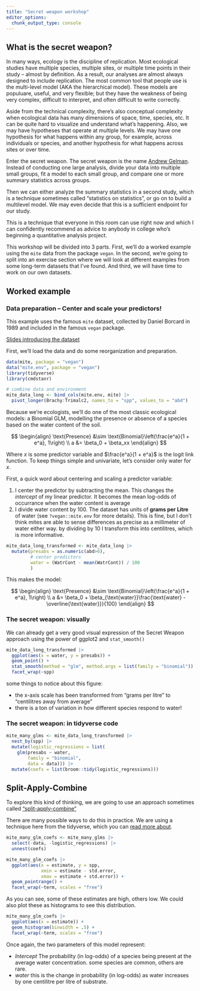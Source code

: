 ```yaml
---
title: "Secret weapon workshop"
editor_options: 
  chunk_output_type: console
---
```


## What is the secret weapon? 

In many ways, ecology is the discipline of replication. 
Most ecological studies have multiple species, multiple sites, or multiple time points in their study -- almost by definition. 
As a result, our analyses are almost always designed to include replication. The most common tool that people use is the multi-level model (AKA the hierarchical model). 
These models are populuare, useful, and very flexible; but they have the weakness of being very complex, difficult to interpret, and often difficult to write correctly.

Aside from the technical complexity, there's also conceptual complexity when ecological data has many dimensions of space, time, species, etc. It can be quite hard to visualize and understand what's happening. Also, we may have hypotheses that operate at multiple levels. We may have one hypothesis for what happens within any group, for example, across individuals or species, and another hypothesis for what happens across sites or over time.

Enter the secret weapon. The secret weapon is the name [Andrew Gelman ](https://statmodeling.stat.columbia.edu/2005/03/07/the_secret_weap/). Instead of conducting one large analysis, divide your data into multiple small groups, fit a model to each small group, and compare one or more summary statistics across groups.

Then we can either analyze the summary statistics in a second study, which is a technique sometimes called "statistics on statistics", or go on to build a multilevel model. We may even decide that this is a sufficient endpoint for our study.

This is a technique that everyone in this room can use right now and which I can confidently recommend as advice to anybody in college who's beginning a quantitative analysis project.

This workshop will be divided into 3 parts. First, we'll do a worked example using the `mite` data from the package `vegan`. In the second, we're going to split into an exercise section where we will look at different examples from some long-term datasets that I've found. And third, we will have time to work on our own datasets. 


## Worked example

### Data preparation -- Center and scale your predictors!

This example uses the famous `mite` dataset, collected by Daniel Borcard in 1989 and included in the famous `vegan` package.

[Slides introducing the dataset](https://bios2.github.io/hiermod/slides/01_Data/#/oribatid-mite)

First, we'll load the data and do some reorganization and preparation.

```r
data(mite, package = "vegan")
data("mite.env", package = "vegan")
library(tidyverse)
library(cmdstanr)

# combine data and environment
mite_data_long <- bind_cols(mite.env, mite) |> 
  pivot_longer(Brachy:Trimalc2, names_to = "spp", values_to = "abd")
```

Because we're ecologists, we'll do one of the most classic ecological models: a Binomial GLM, modelling the presence or absence of a species based on the water content of the soil.

$$
\begin{align}
\text{Presence} &\sim \text{Binomial}\left(\frac{e^a}{1 + e^a}, 1\right) \\
a &= \beta_0 + \beta_xx
\end{align}
$$

Where $x$ is some predictor variable and $\frac{e^a}{1 + e^a}$ is the logit link function.
To keep things simple and univariate, let's consider only water for $x$. 

First, a quick word about centering and scaling a predictor variable:

1.  I center the predictor by subtracting the mean. This changes the *intercept* of my linear predictor. It becomes the mean log-odds of occurrance when the water content is average
2.  I divide water content by 100. The dataset has units of **grams per Litre** of water (see `?vegan::mite.env` for more details). This is fine, but I don't think mites are able to sense differences as precise as a millimeter of water either way. by dividing by 10 I transform this into centilitres, which is more informative.

```r
mite_data_long_transformed <- mite_data_long |> 
  mutate(presabs = as.numeric(abd>0),
         # center predictors
         water = (WatrCont - mean(WatrCont)) / 100
         )
```


This makes the model:

$$
\begin{align}
\text{Presence} &\sim \text{Binomial}\left(\frac{e^a}{1 + e^a}, 1\right) \\
a &= \beta_0 + \beta_{\text{water}}\frac{\text{water} - \overline{\text{water}}}{100}
\end{align}
$$


### The secret weapon: visually

We can already get a very good visual expression of the Secret Weapon approach using the power of ggplot2 and `stat_smooth()`

```r
mite_data_long_transformed |> 
  ggplot(aes(x = water, y = presabs)) + 
  geom_point() + 
  stat_smooth(method = "glm", method.args = list(family = "binomial")) + 
  facet_wrap(~spp)
```

some things to notice about this figure:

-   the x-axis scale has been transformed from "grams per litre" to "centilitres away from average"
-   there is a ton of variation in how different species respond to water!

### The secret weapon: in tidyverse code

```r
mite_many_glms <- mite_data_long_transformed |> 
  nest_by(spp) |> 
  mutate(logistic_regressions = list(
    glm(presabs ~ water,
        family = "binomial",
        data = data))) |> 
  mutate(coefs = list(broom::tidy(logistic_regressions)))
```

:::{.callout-note}
## Split-Apply-Combine

To explore this kind of thinking, we are going to use an approach sometimes called ["split-apply-combine"](https://vita.had.co.nz/papers/plyr.pdf)

There are many possible ways to do this in practice. We are using a technique here from the tidyverse, which you can [read more about](https://dplyr.tidyverse.org/articles/rowwise.html).
:::

```r
mite_many_glm_coefs <- mite_many_glms |> 
  select(-data, -logistic_regressions) |> 
  unnest(coefs)

mite_many_glm_coefs |> 
  ggplot(aes(x = estimate, y = spp,
             xmin = estimate - std.error,
             xmax = estimate + std.error)) + 
  geom_pointrange() + 
  facet_wrap(~term, scales = "free")
```

As you can see, some of these estimates are high, others low. We could also plot these as histograms to see this distribution.

```r
mite_many_glm_coefs |> 
  ggplot(aes(x = estimate)) + 
  geom_histogram(binwidth = .5) + 
  facet_wrap(~term, scales = "free")
```

Once again, the two parameters of this model represent:

-   *Intercept* The probability (in log-odds) of a species being present at the average water concentration. some species are common, others are rare.
-   *water* this is the change in probability (in log-odds) as water increases by one centilitre per litre of substrate.
